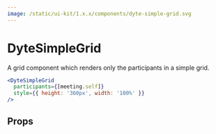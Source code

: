 ```yaml
---
image: /static/ui-kit/1.x.x/components/dyte-simple-grid.svg
---
```


# DyteSimpleGrid

A grid component which renders only the participants in a simple grid.

```jsx
<DyteSimpleGrid
  participants={[meeting.self]}
  style={{ height: '360px', width: '100%' }}
/>
```

## Props

<PropsTable of="dyte-simple-grid" />
